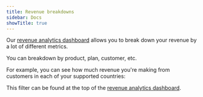 ```yaml
---
title: Revenue breakdowns
sidebar: Docs
showTitle: true
---
```



<RevAnalyticsBetaWarning />

Our [revenue analytics dashboard](https://app.posthog.com/revenue_analytics) allows you to break down your revenue by a lot of different metrics.

You can breakdown by product, plan, customer, etc.

For example, you can see how much revenue you're making from customers in each of your supported countries:


<ProductScreenshot
  imageLight = "https://res.cloudinary.com/dmukukwp6/image/upload/Screenshot_2025_09_05_at_17_26_03_12faf2da1c.png"
  imageDark = "https://res.cloudinary.com/dmukukwp6/image/upload/Screenshot_2025_09_05_at_17_26_33_17f5406845.png"
  alt="Revenue analytics country breakdown" 
  classes="rounded"
/>

This filter can be found at the top of the [revenue analytics dashboard](https://app.posthog.com/revenue_analytics).